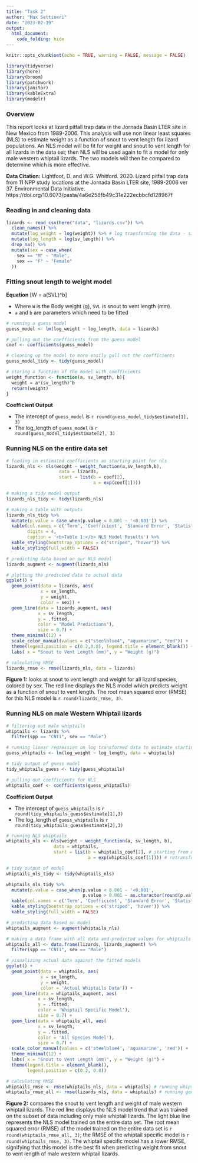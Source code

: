```yaml
---
title: "Task 2"
author: "Max Settineri"
date: "2023-02-19"
output: 
  html_document:
    code_folding: hide
---
```


```r
knitr::opts_chunk$set(echo = TRUE, warning = FALSE, message = FALSE)

library(tidyverse)
library(here)
library(broom)
library(patchwork)
library(janitor)
library(kableExtra)
library(modelr)
```

### Overview

This report looks at lizard pitfall trap data in the Jornada Basin LTER site in New Mexico from 1989-2006. This analysis will use non linear least squares (NLS) to estimate weight as a function of snout to vent length for lizard populations. An NLS model will be fit for weight and snout to vent length for all lizards in the data set; then NLS will be used again to fit a model for only male western whiptail lizards. The two models will then be compared to determine which is more effective. 

**Data Citation:** Lightfoot, D. and W.G. Whitford. 2020. Lizard pitfall trap data from 11 NPP study locations at the Jornada Basin LTER site, 1989-2006 ver 37. Environmental Data Initiative. https://doi.org/10.6073/pasta/4a6e258fb49c31e222ecbbcfd128967f

### Reading in and cleaning data

```r
lizards <- read_csv(here("data", "lizards.csv")) %>% 
  clean_names() %>% 
  mutate(log_weight = log(weight)) %>% # log transforming the data - since we are using an exponential base equation
  mutate(log_length = log(sv_length)) %>% 
  drop_na() %>% 
  mutate(sex = case_when(
    sex == "M" ~ "Male",
    sex == "F" ~ "Female"
  ))
```

### Fitting snout length to weight model

**Equation**
\[W = a(SVL)^b\]

- Where `W` is the Body weight (g), `SVL` is snout to vent length (mm).
- `a` and `b` are parameters which need to be fitted


```r
# running a guess model
guess_model <- lm(log_weight ~ log_length, data = lizards) 

# pulling out the coefficients from the guess model
coef <- coefficients(guess_model)

# cleaning up the model to more easily pull out the coefficients 
guess_model_tidy <- tidy(guess_model)

# storing a function of the model with coefficients
weight_function <- function(a, sv_length, b){
  weight = a*(sv_length)^b
  return(weight)
}
```

**Coefficient Output**

- The intercept of `guess_model` is `r round(guess_model_tidy$estimate[1], 3)`
- The log_length of `guess_model` is `r round(guess_model_tidy$estimate[2], 3)`

### Running NLS on the entire data set

```r
# feeding in estimated coefficients as starting point for nls
lizards_nls <- nls(weight ~ weight_function(a,sv_length,b),
                    data = lizards,
                    start = list(b = coef[2],
                                 a = exp(coef[1])))

# making a tidy model output
lizards_nls_tidy <- tidy(lizards_nls)
```

```r
# making a table with outputs
lizards_nls_tidy %>% 
  mutate(p.value = case_when(p.value < 0.001 ~ '<0.001')) %>% 
  kable(col.names = c('Term', 'Coefficient', 'Standard Error', 'Statistic', 'P Value'), 
        digits = 4, 
        caption = '<b>Table 1:</b> NLS Model Results') %>% 
  kable_styling(bootstrap_options = c("striped", "hover")) %>% 
  kable_styling(full_width = FALSE)
```

```r
# predicting data based on our NLS model
lizards_augment <- augment(lizards_nls)
```

```r
# plotting the predicted data to actual data
ggplot() +
  geom_point(data = lizards, aes(
             x = sv_length,
             y = weight, 
             color = sex)) +
  geom_line(data = lizards_augment, aes(
            x = sv_length,
            y = .fitted,
            color = "Model Predictions"),
            size = 0.7) +
  theme_minimal(12) +
  scale_color_manual(values = c("steelblue4", "aquamarine", "red")) +
  theme(legend.position = c(0.2,0.8), legend.title = element_blank()) +
  labs( x = "Snout to Vent Length (mm)", y = "Weight (g)")

# calculating RMSE
lizards_rmse <- rmse(lizards_nls, data = lizards)
```

**Figure 1:** looks at snout to vent length and weight for all lizard species, colored by sex. The red line displays the NLS model which predicts weight as a function of snout to vent length. The root mean squared error (RMSE) for this NLS model is `r round(lizards_rmse, 3)`.

### Running NLS on male Western Whiptail lizards

```r
# filtering out male whiptails
whiptails <- lizards %>% 
  filter(spp == "CNTI", sex == "Male") 
```

```r
# running linear regression on log transformed data to estimate starting coefficients
guess_whiptails <- lm(log_weight ~ log_length, data = whiptails)

# tidy output of guess model
tidy_whiptails_guess <- tidy(guess_whiptails) 

# pulling out coefficients for NLS
whiptails_coef <- coefficients(guess_whiptails)
```

**Coefficient Output**

- The intercept of `guess_whiptails` is `r round(tidy_whiptails_guess$estimate[1],3)`
- The log_length of `guess_whiptails` is `r round(tidy_whiptails_guess$estimate[2],3)`

```r
# running NLS whiptails
whiptails_nls <- nls(weight ~ weight_function(a, sv_length, b), 
                  data = whiptails,
                  start = list(b = whiptails_coef[2], # starting from our guess coefficients
                               a = exp(whiptails_coef[1]))) # retransforming the intercept coefficient 

# tidy output of model
whiptails_nls_tidy <- tidy(whiptails_nls) 

whiptails_nls_tidy %>%
  mutate(p.value = case_when(p.value < 0.001 ~ '<0.001',
                             p.value > 0.001 ~ as.character(round(p.value, 3)))) %>% 
  kable(col.names = c('Term', 'Coefficient', 'Standard Error', 'Statistic', 'P Value'), digits = 4, caption = '<b>Table 2:</b> Whiptail NLS Model Results') %>% 
  kable_styling(bootstrap_options = c('striped', 'hover')) %>% 
  kable_styling(full_width = FALSE)
```

```r
# predicting data based on model
whiptails_augment <- augment(whiptails_nls)

# making a data frame with all data and predicted values for whiptails
whiptails_all <- data.frame(lizards, lizards_augment) %>% 
  filter(spp == "CNTI", sex == "Male")
```

```r
# visualizing actual data against the fitted models
ggplot() +
  geom_point(data = whiptails, aes(
             x = sv_length,
             y = weight,
             color = 'Actual Whiptails Data')) +
  geom_line(data = whiptails_augment, aes(
            x = sv_length,
            y = .fitted,
            color = 'Whiptail Specific Model'),
            size = 0.7) +
  geom_line(data = whiptails_all, aes(
            x = sv_length,
            y = .fitted,
            color = 'All Species Model'),
            size = 0.7) +
  scale_color_manual(values = c('steelblue4', 'aquamarine', 'red')) +
  theme_minimal(12) +
  labs( x = "Snout to Vent Length (mm)", y = "Weight (g)") +
  theme(legend.title = element_blank(),
        legend.position = c(0.2, 0.8))

# calculating RMSE
whiptails_rmse <- rmse(whiptails_nls, data = whiptails) # running whiptail model on whiptail subset
whiptails_rmse_all <- rmse(lizards_nls, data = whiptails) # running general model on whiptail data
```

**Figure 2:** compares the snout to vent length and weight of male western whiptail lizards. The red line displays the NLS model trend that was trained on the subset of data including only male whiptail lizards. The light blue line represents the NLS model trained on the entire data set. The root mean squared error (RMSE) of the model trained on the entire data set is `r round(whiptails_rmse_all, 3)`; the RMSE of the whiptail specific model is `r round(whiptails_rmse, 3)`. The whiptail specific model has a lower RMSE, signifying that this model is the best fit when predicting weight from snout to vent length of male western whiptail lizards. 


